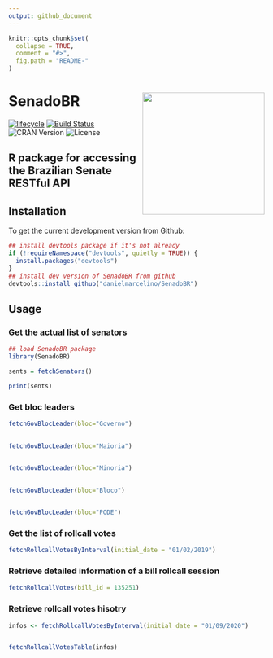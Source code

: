 ```yaml
---
output: github_document
---
```


<!-- README.md is generated from README.Rmd. Please edit that file -->

```r
knitr::opts_chunk$set(
  collapse = TRUE,
  comment = "#>",
  fig.path = "README-"
)
```

# SenadoBR <img src="inst/figures/SenadoBR-logo.png" width="240px" align="right" /> 

[![lifecycle](https://img.shields.io/badge/lifecycle-experimental-orange.svg)](https://www.tidyverse.org/lifecycle/#experimental)
[![Build Status](https://travis-ci.org/danielmarcelino/SeanadoBR.svg?branch=master)](https://travis-ci.org/danielmarcelino/SeanadoBR)
![CRAN Version](https://www.r-pkg.org/badges/version/SeanadoBR)
![License](https://img.shields.io/badge/license-MIT-blueviolet.svg?style=flat)


## R package for accessing the Brazilian Senate RESTful API 

## Installation

To get the current development version from Github:

```r
## install devtools package if it's not already
if (!requireNamespace("devtools", quietly = TRUE)) {
  install.packages("devtools")
}
## install dev version of SenadoBR from github
devtools::install_github("danielmarcelino/SenadoBR")
```


## Usage
### Get the actual list of senators

```r

## load SenadoBR package
library(SenadoBR)

sents = fetchSenators()

print(sents)
```



### Get bloc leaders
```r


fetchGovBlocLeader(bloc="Governo")
 

fetchGovBlocLeader(bloc="Maioria")

 
fetchGovBlocLeader(bloc="Minoria")
 

fetchGovBlocLeader(bloc="Bloco")


fetchGovBlocLeader(bloc="PODE")
```



### Get the list of rollcall votes 
```r

fetchRollcallVotesByInterval(initial_date = "01/02/2019")

```



### Retrieve detailed information of a bill rollcall session  
```r

fetchRollcallVotes(bill_id = 135251)

```



### Retrieve rollcall votes hisotry 
```r

infos <- fetchRollcallVotesByInterval(initial_date = "01/09/2020")


fetchRollcallVotesTable(infos)

```



